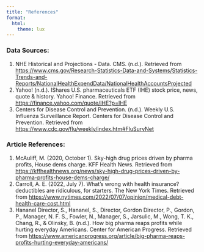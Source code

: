 ```yaml
---
title: "References"
format: 
  html:
    theme: lux
---
```


### **Data Sources:**

1.  NHE Historical and Projections - Data. CMS. (n.d.). Retrieved from <https://www.cms.gov/Research-Statistics-Data-and-Systems/Statistics-Trends-and-Reports/NationalHealthExpendData/NationalHealthAccountsProjected>
2.  Yahoo! (n.d.). IShares U.S. pharmaceuticals ETF (IHE) stock price, news, quote & history. Yahoo! Finance. Retrieved from <https://finance.yahoo.com/quote/IHE?p=IHE>
3.  Centers for Disease Control and Prevention. (n.d.). Weekly U.S. Influenza Surveillance Report. Centers for Disease Control and Prevention. Retrieved from <https://www.cdc.gov/flu/weekly/index.htm#FluSurvNet>

### **Article References:**

1.  McAuliff, M. (2020, October 1). Sky-high drug prices driven by pharma profits, House dems charge. KFF Health News. Retrieved from <https://kffhealthnews.org/news/sky-high-drug-prices-driven-by-pharma-profits-house-dems-charge/>
2.  Carroll, A. E. (2022, July 7). What's wrong with health insurance? deductibles are ridiculous, for starters. The New York Times. Retrieved from <https://www.nytimes.com/2022/07/07/opinion/medical-debt-health-care-cost.html>
3.  Hananel Director, S., Hananel, S., Director, Gordon Director, P., Gordon, P., Manager, N. F. S., Fowler, N., Manager, S., Jarsulic, M., Wong, T. K., Chang, R., & Olinsky, B. (n.d.). How big pharma reaps profits while hurting everyday Americans. Center for American Progress. Retrieved from <https://www.americanprogress.org/article/big-pharma-reaps-profits-hurting-everyday-americans/>
